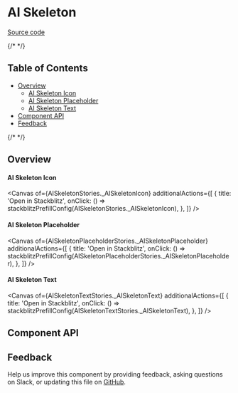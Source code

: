

<Meta isTemplate />

# AI Skeleton

[Source code](https://github.com/carbon-design-system/carbon/tree/main/packages/react/src/components/AISkeleton)

{/* <!-- START doctoc generated TOC please keep comment here to allow auto update --> <!-- DON'T EDIT THIS SECTION, INSTEAD RE-RUN doctoc TO UPDATE --> */}

## Table of Contents

- [Overview](#overview)
    - [AI Skeleton Icon](#ai-skeleton-icon)
    - [AI Skeleton Placeholder](#ai-skeleton-placeholder)
    - [AI Skeleton Text](#ai-skeleton-text)
- [Component API](#component-api)
- [Feedback](#feedback)

{/* <!-- END doctoc generated TOC please keep comment here to allow auto update --> */}

## Overview

#### AI Skeleton Icon

<Canvas
  of={AISkeletonStories._AISkeletonIcon}
  additionalActions={[
    {
      title: 'Open in Stackblitz',
      onClick: () => stackblitzPrefillConfig(AISkeletonStories._AISkeletonIcon),
    },
  ]}
/>

#### AI Skeleton Placeholder

<Canvas
  of={AISkeletonPlaceholderStories._AISkeletonPlaceholder}
  additionalActions={[
    {
      title: 'Open in Stackblitz',
      onClick: () => stackblitzPrefillConfig(AISkeletonPlaceholderStories._AISkeletonPlaceholder),
    },
  ]}
/>

#### AI Skeleton Text

<Canvas
  of={AISkeletonTextStories._AISkeletonText}
  additionalActions={[
    {
      title: 'Open in Stackblitz',
      onClick: () => stackblitzPrefillConfig(AISkeletonTextStories._AISkeletonText),
    },
  ]}
/>

## Component API

<ArgTypes />

## Feedback

Help us improve this component by providing feedback, asking questions on Slack,
or updating this file on
[GitHub](https://github.com/carbon-design-system/carbon/tree/main/packages/react/src/components/AISkeleton.mdx).